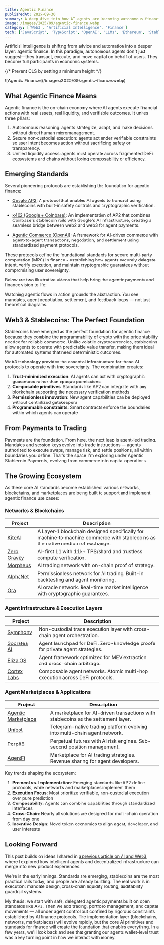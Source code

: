 ```yaml
---
title: Agentic Finance
publishedAt: 2025-09-30
summary: A deep dive into how AI agents are becoming autonomous financial actors with the ability to transact, execute, and move capital
image: /images/2025/09/agentic-finance.webp
category: ['Web3', 'Artificial Intelligence', 'Finance']
tech: ['JavaScript', 'TypeScript', 'OpenAI', 'LLMs', 'Ethereum', 'Stablecoins']
---
```


Artificial intelligence is shifting from advice and automation into a deeper layer: agentic finance. In this paradigm, autonomous agents don't just suggest—they transact, execute, and move capital on behalf of users. They become full participants in economic systems.

{/* Prevent CLS by setting a minimum height */}
<div style={{ minHeight: '300px' }}>
![Agentic Finance](/images/2025/09/agentic-finance.webp)
</div>

## What Agentic Finance Means

Agentic finance is the on-chain economy where AI agents execute financial actions with real assets, real liquidity, and verifiable outcomes. It unites three pillars:

1. Autonomous reasoning: agents strategize, adapt, and make decisions without direct human micromanagement.
2. Secure non‑custodial execution: agents act under verifiable constraints so user intent becomes action without sacrificing safety or transparency.
3. Unified liquidity access: agents must operate across fragmented DeFi ecosystems and chains without losing composability or efficiency.

## Emerging Standards

Several pioneering protocols are establishing the foundation for agentic finance:

* [Google AP2](https://cloud.google.com/blog/products/ai-machine-learning/announcing-agents-to-payments-ap2-protocol): A protocol that enables AI agents to transact using stablecoins with built-in safety controls and cryptographic verification.

* [x402 (Google + Coinbase)](https://www.coinbase.com/developer-platform/discover/launches/google_x402): An implementation of AP2 that combines Coinbase's stablecoin rails with Google's AI infrastructure, creating a seamless bridge between web2 and web3 for agent payments.

* [Agentic Commerce (OpenAI)](https://openai.com/research/agentic-commerce): A framework for AI-driven commerce with agent-to-agent transactions, negotiation, and settlement using standardized payment protocols.

These protocols define the foundational standards for secure multi-party computation (MPC) in finance - establishing how agents securely delegate intent, verify execution, and maintain cryptographic guarantees without compromising user sovereignty.

Below are two illustrative videos that help bring the agentic payments and finance vision to life:

<YouTube id="vtB9YyC73yc" title="Agentic Finance Video 1" />

<div className="my-4"></div>

<YouTube id="C6qcZdtIv54" title="Agentic Finance Video 2" />

Watching agentic flows in action grounds the abstraction. You see mandates, agent negotiation, settlement, and feedback loops — not just theoretical diagrams.

## Web3 & Stablecoins: The Perfect Foundation

Stablecoins have emerged as the perfect foundation for agentic finance because they combine the programmability of crypto with the price stability needed for reliable commerce. Unlike volatile cryptocurrencies, stablecoins allow agents to operate with predictable value transfer, making them ideal for automated systems that need deterministic outcomes.

Web3 technology provides the essential infrastructure for these AI protocols to operate with true sovereignty. The combination creates:

1. **Trust-minimized execution**: AI agents can act with cryptographic guarantees rather than opaque permissions
2. **Composable primitives**: Standards like AP2 can integrate with any blockchain supporting the necessary verification methods
3. **Permissionless innovation**: New agent capabilities can be deployed without centralized gatekeepers
4. **Programmable constraints**: Smart contracts enforce the boundaries within which agents can operate

## From Payments to Trading

Payments are the foundation. From here, the next leap is agent-led trading. Mandates and session keys evolve into trade instructions — agents authorized to execute swaps, manage risk, and settle positions, all within boundaries you define. That's the space I'm exploring under Agentic Stablecoin Payments, evolving from commerce into capital operations.

## The Growing Ecosystem

As these core AI standards become established, various networks, blockchains, and marketplaces are being built to support and implement agentic finance use cases:

### Networks & Blockchains

| Project | Description |
|---------|-------------|
| [KiteAI](https://messari.io/report/kiteai-building-the-agentic-economy) | A Layer‑1 blockchain designed specifically for machine‑to‑machine commerce with stablecoins as the native medium of exchange. |
| [Zero Gravity](https://0g.ai) | AI-first L1 with 11k+ TPS/shard and trustless compute verification. |
| [Morpheus](https://mor.org/about) | AI trading network with on-chain proof of strategy. |
| [AlphaNet](https://alphanet.ai) | Permissionless network for AI trading. Built-in backtesting and agent monitoring. |
| [Ora](https://ora.network) | AI oracle network. Real-time market intelligence with cryptographic guarantees. |

### Agent Infrastructure & Execution Layers

| Project | Description |
|---------|-------------|
| [Symphony](https://symphony.io) | Non-custodial trade execution layer with cross-chain agent orchestration. |
| [Socrates AI](https://socrates.ai) | Agent launchpad for DeFi. Zero-knowledge proofs for private agent strategies. |
| [Eliza OS](https://eliza.xyz) | Agent framework optimized for MEV extraction and cross-chain arbitrage. |
| [Cortex Labs](https://cortexlabs.ai) | Composable agent networks. Atomic multi-hop execution across DeFi protocols. |

### Agent Marketplaces & Applications

| Project | Description |
|---------|-------------|
| [Agentic Marketplace](https://agenticcommerce.com) | A marketplace for AI-driven transactions with stablecoins as the settlement layer. |
| [Unibot](https://unibot.app) | Telegram-native trading platform evolving into multi-chain agent network. |
| [Perp88](https://perp88.com) | Perpetual futures with AI risk engines. Sub-second position management. |
| [AgentFi](https://agentfi.io) | Marketplace for AI trading strategies. Revenue sharing for agent developers. |

Key trends shaping the ecosystem:

1. **Protocol vs. Implementation**: Emerging standards like AP2 define protocols, while networks and marketplaces implement them
2. **Execution Focus**: Most prioritize verifiable, non-custodial execution over pure prediction
3. **Composability**: Agents can combine capabilities through standardized interfaces
4. **Cross-Chain**: Nearly all solutions are designed for multi-chain operation from day one
5. **Incentive Design**: Novel token economics to align agent, developer, and user interests

## Looking Forward

This post builds on ideas I shared in [a previous article on AI and Web3](https://gaboesquivel.com/blog/2024-07-ai-and-web3), where I explored how intelligent agents and decentralized infrastructure can merge into new product experiences.

We're in the early innings. Standards are emerging, stablecoins are the most practical rails today, and people are already building. The real work is in execution: mandate design, cross-chain liquidity routing, auditability, guardrail systems.

My thesis: we start with safe, delegated agentic payments built on open standards like AP2. Then we add trading, portfolio management, and capital movements — all under agent control but confined by rigorous constraints established by AI finance protocols. The implementation layer (blockchains, networks, marketplaces) will evolve rapidly, but the core AI primitives and standards for finance will create the foundation that enables everything. In a few years, we'll look back and see that granting our agents wallet-level trust was a key turning point in how we interact with money.
